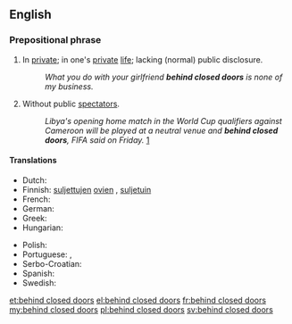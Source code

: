 ==English==

===Prepositional phrase===
{{en-PP|[[behind]] [[closed]] [[doors]]}}

# {{context|idiomatic|lang=en}} In [[private]]; in one's [[private]] [[life]]; lacking (normal) public disclosure.
#: ''What you do with your girlfriend '''behind closed doors''' is none of my business.''
# {{context|idiomatic|sports|lang=en}} Without public [[spectators]].
#: ''Libya's opening home match in the World Cup qualifiers against Cameroon will be played at a neutral venue and '''behind closed doors''', FIFA said on Friday.'' [http://in.reuters.com/article/2012/04/20/soccer-world-libya-idINDEE83J07G20120420]

====Translations====
{{trans-top|in private}}
* Dutch: {{t|nl|achter gesloten deuren}}
* Finnish: [[suljettu#Finnish|suljettujen]] [[ovi#Finnish|ovien]] {{t+|fi|takana}}, [[suljettu#Finnish|suljetuin]] {{t+|fi|ovi|alt=ovin}}
* French: {{t+|fr|à huis clos}}
* German: {{t+|de|hinter verschlossenen Türen}}
* Greek: {{t+|el|κεκλεισμένων των θυρών|tr=keklisménon ton thirón}}
* Hungarian: {{t|hu|zárt ajtók mögött}}
{{trans-mid}}
* Polish: {{t|pl|za zamkniętymi drzwiami}}
* Portuguese: {{t|pt|a porta fechada}}, {{t|pt|a portas fechadas}}
* Serbo-Croatian: {{t|sh|iza zatvorenih vrata}}
* Spanish: {{t|es|a puerta cerrada}}
* Swedish: {{t+|sv|bakom lyckta dörrar}}
{{trans-bottom}}

[[et:behind closed doors]]
[[el:behind closed doors]]
[[fr:behind closed doors]]
[[my:behind closed doors]]
[[pl:behind closed doors]]
[[sv:behind closed doors]]
